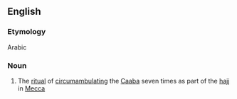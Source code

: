 ==English==

===Etymology===
Arabic

===Noun===
{{wikipedia}}
{{en-noun}}

#{{Islam}} The [[ritual]] of [[circumambulate|circumambulating]] the [[Caaba]] seven times as part of the [[hajj]] in [[Mecca]]